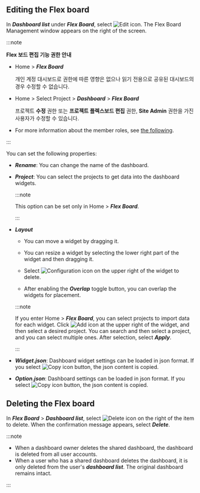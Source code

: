 ## Editing the Flex board

In **_Dashboard list_** under **_Flex Board_**, select ![Edit icon](/img/ico-edit.svg). The Flex Board Management window appears on the right of the screen.

:::note

**Flex 보드 편집 기능 권한 안내**

-   Home > **_Flex Board_**

    개인 계정 대시보드로 권한에 따른 영향은 없으나 읽기 전용으로 공유된 대시보드의 경우 수정할 수 없습니다. 

-   Home > Select Project > **_Dashboard_** > **_Flex Board_**

    프로젝트 **수정** 권한 또는 **프로젝트 플렉스보드 편집** 권한, **Site Admin** 권한을 가진 사용자가 수정할 수 있습니다.

-   For more information about the member roles, see [the following](../project/project-structure#member-auth).

:::

<ImgLang img='flexboard-manage.png' desc='Flex Board Management' />

You can set the following properties:

-   **_Rename_**: You can change the name of the dashboard.

-   **_Project_**: You can select the projects to get data into the dashboard widgets.

    :::note

    This option can be set only in Home > **_Flex Board_**.

    :::

-   **_Layout_**

    -   You can move a widget by dragging it.

    -   You can resize a widget by selecting the lower right part of the widget and then dragging it.

    -   Select ![Configuration icon](/img/ico-trash.svg) on the upper right of the widget to delete.

    -   After enabling the **_Overlap_** toggle button, you can overlap the widgets for placement.

    :::note

    If you enter Home > **_Flex Board_**, you can select projects to import data for each widget. Click ![Add icon](/img/ico-add.svg) at the upper right of the widget, and then select a desired project. You can search and then select a project, and you can select multiple ones. After selection, select **_Apply_**.

    :::

-   **_Widget.json_**: Dashboard widget settings can be loaded in json format. If you select ![Copy icon](/img/ico-copy.svg) button, the json content is copied.

-   **_Option.json_**: Dashboard settings can be loaded in json format. If you select ![Copy icon](/img/ico-copy.svg) button, the json content is copied.

## Deleting the Flex board

In **_Flex Board_** > **_Dashboard list_**, select ![Delete icon](/img/ico-trash.svg) on the right of the item to delete. When the confirmation message appears, select **_Delete_**.

:::note

-   When a dashboard owner deletes the shared dashboard, the dashboard is deleted from all user accounts.
-   When a user who has a shared dashboard deletes the dashboard, it is only deleted from the user's **_dashboard list_**. The original dashboard remains intact.

:::
